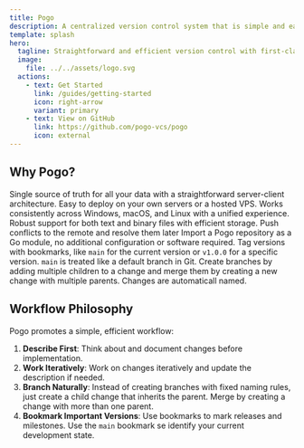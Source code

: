 ```yaml
---
title: Pogo
description: A centralized version control system that is simple and easy to use
template: splash
hero:
  tagline: Straightforward and efficient version control with first-class conflict support
  image:
    file: ../../assets/logo.svg
  actions:
    - text: Get Started
      link: /guides/getting-started
      icon: right-arrow
      variant: primary
    - text: View on GitHub
      link: https://github.com/pogo-vcs/pogo
      icon: external
---
```



## Why Pogo?

<CardGrid stagger>
  <Card title="Centralized Simplicity" icon="rocket">
    Single source of truth for all your data with a straightforward
    server-client architecture. Easy to deploy on your own servers or a hosted
    VPS.
  </Card>
  <Card title="Cross-Platform" icon="laptop">
    Works consistently across Windows, macOS, and Linux with a unified
    experience.
  </Card>
  <Card title="All File Types" icon="document">
    Robust support for both text and binary files with efficient storage.
  </Card>
  <Card title="Conflict-Friendly" icon="warning">
    Push conflicts to the remote and resolve them later
  </Card>
  <Card title="Go Module Support" icon="seti:go">
    Import a Pogo repository as a Go module, no additional configuration or
    software required.
  </Card>
  <Card title="Bookmarks" icon="open-book">
    Tag versions with bookmarks, like <code>main</code> for the current version
    or <code>v1.0.0</code> for a specific version. <code>main</code> is treated
    like a default branch in Git.
  </Card>
  <Card title="No Named Branches" icon="comment">
    Create branches by adding multiple children to a change and merge them by
    creating a new change with multiple parents. Changes are automaticall named.
  </Card>
</CardGrid>

## Workflow Philosophy

Pogo promotes a simple, efficient workflow:

1. **Describe First**: Think about and document changes before implementation.
2. **Work Iteratively**: Work on changes iteratively and update the description if needed.
3. **Branch Naturally**: Instead of creating branches with fixed naming rules, just create a child change that inherits the parent. Merge by creating a change with more than one parent.
4. **Bookmark Important Versions**: Use bookmarks to mark releases and milestones. Use the `main` bookmark se identify your current development state.
